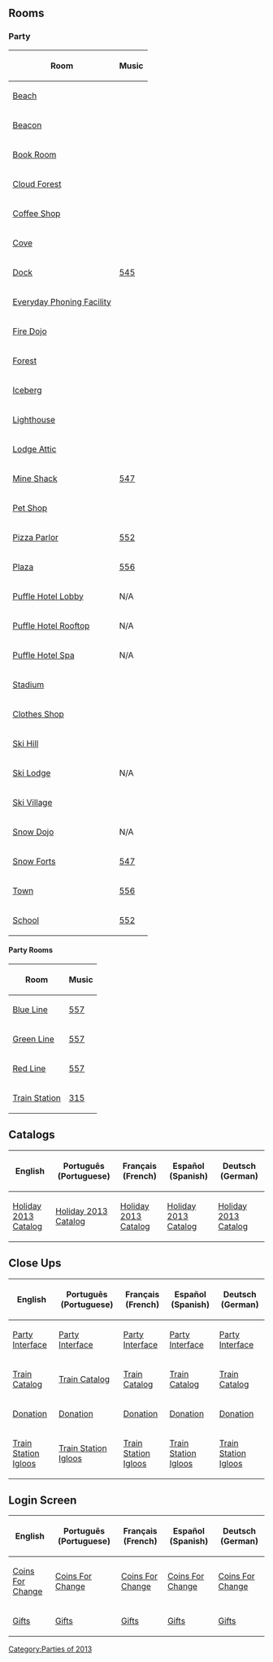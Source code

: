{{CPW|Holiday Party 2013|Festa de Fim de Ano 2013}}

==Rooms==
===Party===
<center>
{|class="wikitable" border="1"
!Room!!Music
|-
|[[Media:RoomsBeach-HolidayParty2013.swf|Beach]]||
|-
|[[Media:RoomsBeacon-HolidayParty2013.swf|Beacon]]||
|-
|[[Media:RoomsBook-HolidayParty2013.swf|Book Room]]||
|-
|[[Media:RoomsCloudForest-HolidayParty2013.swf|Cloud Forest]]||
|-
|[[Media:RoomsCoffee-HolidayParty2013.swf|Coffee Shop]]||
|-
|[[Media:RoomsCove-HolidayParty2013.swf|Cove]]||
|-
|[[Media:RoomsDock-HolidayParty2013.swf|Dock]]||[[Media:Music545.swf|545]]
|-
|[[Media:RoomsAgentlobbymulti-HolidayParty2013.swf|Everyday Phoning Facility]]||
|-
|[[Media:RoomsDojofire-HolidayParty2013.swf|Fire Dojo]]||
|-
|[[Media:RoomsForest-HolidayParty2013.swf|Forest]]||
|-
|[[Media:RoomsBerg-HolidayParty2013.swf|Iceberg]]||
|-
|[[Media:RoomsLight-HolidayParty2013.swf|Lighthouse]]||
|-
|[[Media:RoomsAttic-HolidayParty2013.swf|Lodge Attic]]||
|-
|[[Media:RoomsShack-HolidayParty2013.swf|Mine Shack]]||[[Media:Music556.swf|547]]
|-
|[[Media:RoomsPet-HolidayParty2013.swf|Pet Shop]]||
|-
|[[Media:RoomsPizza-HolidayParty2013.swf|Pizza Parlor]]||[[Media:Music552.swf|552]]
|-
|[[Media:RoomsPlaza-HolidayParty2013.swf|Plaza]]||[[Media:Music556.swf|556]]
|-
|[[Media:RoomsHotellobby-HolidayParty2013.swf|Puffle Hotel Lobby]]||N/A
|-
|[[Media:RoomsHotelroof-HolidayParty2013.swf|Puffle Hotel Rooftop]]||N/A
|-
|[[Media:RoomsHotelspa-HolidayParty2013.swf|Puffle Hotel Spa]]||N/A
|-
|[[Media:RoomsRink-HolidayParty2013.swf|Stadium]]||
|-
|[[Media:RoomsShop-HolidayParty2013.swf|Clothes Shop]]||
|-
|[[Media:RoomsMtn-HolidayParty2013.swf|Ski Hill]]||
|-
|[[Media:RoomsLodge-HolidayParty2013.swf|Ski Lodge]]||N/A
|-
|[[Media:RoomsVillage-HolidayParty2013.swf|Ski Village]]||
|-
|[[Media:RoomsDojosnow-HolidayParty2013.swf|Snow Dojo]]||N/A
|-
|[[Media:RoomsForts-HolidayParty2013.swf|Snow Forts]]||[[Media:Music556.swf|547]]
|-
|[[Media:RoomsTown-HolidayParty2013.swf|Town]]||[[Media:Music556.swf|556]]
|-
|[[Media:RoomsSchool-HolidayParty2013.swf|School]]||[[Media:Music552.swf|552]]
|}
</center>

====Party Rooms====
<center>
{|class="wikitable" border="1"
!Room!!Music
|-
|[[Media:RoomsParty4-HolidayParty2013.swf|Blue Line]]||[[Media:Music557.swf|557]]
|-
|[[Media:RoomsParty2-HolidayParty2013.swf|Green Line]]||[[Media:Music557.swf|557]]
|-
|[[Media:RoomsParty3-HolidayParty2013.swf|Red Line]]||[[Media:Music557.swf|557]]
|-
|[[Media:RoomsParty1-HolidayParty2013.swf|Train Station]]||[[Media:Music315.swf|315]]
|}
</center>

==Catalogs==
<center>
{|class="wikitable" border="1"
!English
!Português (Portuguese)
!Français (French)
!Español (Spanish)
!Deutsch (German)
|-
|[[Media:ENCataloguesParty-HolidayParty2013.swf|Holiday 2013 Catalog]]||[[Media:PTCataloguesParty-HolidayParty2013.swf|Holiday 2013 Catalog]]||[[Media:FRCataloguesParty-HolidayParty2013.swf|Holiday 2013 Catalog]]||[[Media:ESCataloguesParty-HolidayParty2013-2.swf|Holiday 2013 Catalog]]||[[Media:DEClose upsHoliday Party 2013 Catalog.swf|Holiday 2013 Catalog]]
|}
</center>
==Close Ups==
<center>
{|class="wikitable" border="1"
!English
!Português (Portuguese)
!Français (French)
!Español (Spanish)
!Deutsch (German)
|-
|[[Media:ENClose upsParty interface-HolidayParty2013.swf|Party Interface]]||[[Media:PTClose upsParty interface-HolidayParty2013.swf|Party Interface]]||[[Media:FRClose upsParty interface-HolidayParty2013.swf|Party Interface]]||[[Media:ESClose upsParty interface-HolidayParty2013.swf|Party Interface]]||[[Media:DEClose upsParty interface-HolidayParty2013.swf|Party Interface]]
|-
|[[Media:ENClose upsTrain catalogue-HolidayParty2013.swf|Train Catalog]]||[[Media:PTClose upsTrain catalogue-HolidayParty2013.swf|Train Catalog]]||[[Media:FRClose upsTrain catalogue-HolidayParty2013.swf|Train Catalog]]||[[Media:ESCataloguesParty-HolidayParty2013.swf|Train Catalog]]||[[Media:DEClose upsTrain catalogue-HolidayParty2013.swf|Train Catalog]]
|-
|[[Media:ENClose upsDonation ui-HolidayParty2013.swf|Donation]]||[[Media:PTClose upsDonation ui-HolidayParty2013.swf|Donation]]||[[Media:FRClose upsDonation ui-HolidayParty2013.swf|Donation]]||[[Media:ESClose upsDonation ui-HolidayParty2013.swf|Donation]]||[[Media:DEClose upsDonation ui-HolidayParty2013.swf|Donation]]
|-
|[[Media:ENClose upsTrainstation igloo list-HolidayParty2013.swf|Train Station Igloos]]||[[Media:PTClose upsTrainstation igloo list-HolidayParty2013.swf|Train Station Igloos]]||[[Media:FRClose upsTrainstation igloo list-HolidayParty2013.swf|Train Station Igloos]]||[[Media:ESClose upsTrainstation igloo list-HolidayParty2013.swf|Train Station Igloos]]||[[Media:DEClose upsTrainstation igloo list-HolidayParty2013.swf|Train Station Igloos]]
|}
</center>

==Login Screen==
<center>
{|class="wikitable" border="1"
!English
!Português (Portuguese)
!Français (French)
!Español (Spanish)
!Deutsch (German)
|-
|[[Media:LoginScreen-ENCfc.swf|Coins For Change]]||[[Media:LoginScreen-PTCfc.swf|Coins For Change]]||[[Media:LoginScreen-FRCfc.swf|Coins For Change]]||[[Media:LoginScreen-ESCfc.swf|Coins For Change]]||[[Media:LoginScreen-DECfc.swf|Coins For Change]]
|-
|[[Media:LoginScreen-ENCfc-gift.swf|Gifts]]||[[Media:LoginScreen-PTCfc-gift.swf|Gifts]]||[[Media:LoginScreen-FRCfc-gift.swf|Gifts]]||[[Media:LoginScreen-ESCfc-gift.swf|Gifts]]||[[Media:LoginScreen-DECfc-gift.swf|Gifts]]
|}
</center>
{{Parties}}

[[Category:Parties of 2013]]
